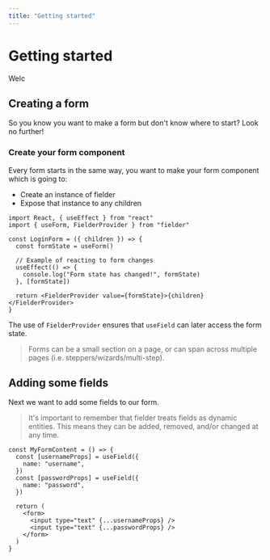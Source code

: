 ```yaml
---
title: "Getting started"
---
```


# Getting started

Welc

## Creating a form

So you know you want to make a form but don't know where to start? Look no further!

### Create your form component

Every form starts in the same way, you want to make your form component which is going to:

- Create an instance of fielder
- Expose that instance to any children

```tsx
import React, { useEffect } from "react"
import { useForm, FielderProvider } from "fielder"

const LoginForm = ({ children }) => {
  const formState = useForm()

  // Example of reacting to form changes
  useEffect(() => {
    console.log("Form state has changed!", formState)
  }, [formState])

  return <FielderProvider value={formState}>{children}</FielderProvider>
}
```

The use of `FielderProvider` ensures that `useField` can later access the form state.

> Forms can be a small section on a page, or can span across multiple pages (i.e. steppers/wizards/multi-step).

## Adding some fields

Next we want to add some fields to our form.

> It's important to remember that fielder treats fields as dynamic entities. This means they can be added, removed, and/or changed at any time.

```tsx
const MyFormContent = () => {
  const [usernameProps] = useField({
    name: "username",
  })
  const [passwordProps] = useField({
    name: "password",
  })

  return (
    <form>
      <input type="text" {...usernameProps} />
      <input type="text" {...passwordProps} />
    </form>
  )
}
```
